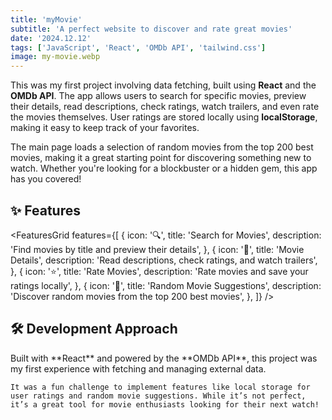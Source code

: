 ```yaml
---
title: 'myMovie'
subtitle: 'A perfect website to discover and rate great movies'
date: '2024.12.12'
tags: ['JavaScript', 'React', 'OMDb API', 'tailwind.css']
image: my-movie.webp
---
```


This was my first project involving data fetching, built using **React** and the **OMDb API**. The app allows users to search for specific movies, preview their details, read descriptions, check ratings, watch trailers, and even rate the movies themselves. User ratings are stored locally using **localStorage**, making it easy to keep track of your favorites.

The main page loads a selection of random movies from the top 200 best movies, making it a great starting point for discovering something new to watch. Whether you're looking for a blockbuster or a hidden gem, this app has you covered!

<MdxImage src="/my-movie.webp" alt="landing page of myMovie app" />

## ✨ Features

<FeaturesGrid
  features={[
    {
      icon: '🔍',
      title: 'Search for Movies',
      description: 'Find movies by title and preview their details',
    },
    {
      icon: '📖',
      title: 'Movie Details',
      description: 'Read descriptions, check ratings, and watch trailers',
    },
    {
      icon: '⭐',
      title: 'Rate Movies',
      description: 'Rate movies and save your ratings locally',
    },
    {
      icon: '🎲',
      title: 'Random Movie Suggestions',
      description: 'Discover random movies from the top 200 best movies',
    },
  ]}
/>

## 🛠️ Development Approach

<InfoBox>
    Built with **React** and powered by the **OMDb API**, this project was my first experience with fetching and managing external data.

    It was a fun challenge to implement features like local storage for user ratings and random movie suggestions. While it’s not perfect, it’s a great tool for movie enthusiasts looking for their next watch!

</InfoBox>

<ProjectCTA url="https://majkser.github.io/myMovie" label="Explore myMovie" />
